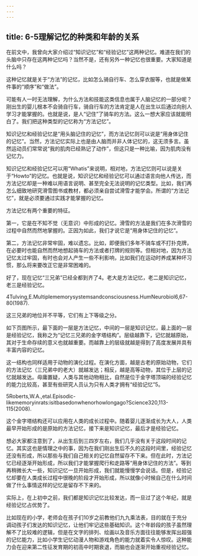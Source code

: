 ```yaml
---
---
---
```

title: 6-5理解记忆的种类和年龄的关系
---




在前文中，我曾向大家介绍过“知识记忆”和“经验记忆”这两种记忆。难道在我们的头脑中只存在这两种记忆吗？当然不是，还有另外一种记忆也很重要。大家知道是什么吗？

这种记忆就是关于“方法”的记忆，比如怎么骑自行车、怎么穿衣服等，也就是做某件事的“顺序”和“做法”。

可能有人一时无法理解，为什么方法和技能这类信息也属于人脑记忆的一部分呢？刚出生的婴儿根本不会骑自行车，骑自行车的方法肯定是人在出生以后通过向别人学习才能掌握的。也就是说，是人“记住”了骑车的方法。这么一想大家应该就能明白了。我们把这种类型的记忆称为“方法记忆”。

知识记忆和经验记忆是“用头脑记住的记忆”，而方法记忆则可以说是“用身体记住的记忆”。当然，方法记忆实际上也是由人脑而并非人体记忆的，这无须多言。虽然运动员们常常说“我的肌肉已经熟记了动作”，但这只是一种比喻，因为肌肉没有记忆力。

知识记忆和经验记忆可以用“Whatis”来说明，相对地，方法记忆则可以说是关于“Howto”的记忆。也就是说，知识记忆和经验记忆可以通过语言向他人传达，而方法记忆却是一种难以用语言说明、甚至完全无法说明的记忆类型。比如，我们再怎么细致地研究滑雪图书或教材，都必须亲自尝试滑雪才能学会。所谓的“方法记忆”，就是必须要通过实践才能掌握的记忆。

方法记忆有两个重要的特征。

第一，它是在不知不觉（无意识）中形成的记忆。滑雪的方法是我们在多次滑雪的过程中自然而然地掌握的。正因为如此，我们才说它是“用身体记住的记忆”。

第二，方法记忆非常牢固，难以遗忘。比如，即便我们多年不骑车或不打扑克牌，在必要时也能自然而然地想起骑车的方法或者打牌的规则等。但相对地，因为方法记忆太过牢固，有时也会对人产生一些不利影响，比如我们在运动时养成某种坏习惯，那么将来要改正它是非常困难的。

好了，现在记忆“三兄弟”已经全都到齐了4。老大是方法记忆，老二是知识记忆，老三是经验记忆。

4Tulving,E.Multiplememorysystemsandconsciousness.HumNeurobiol6,67-80(1987).

这三兄弟的地位并不平等，它们有上下等级之分。

如下页图所示，最下面的一层是方法记忆，中间的一层是知识记忆，最上面的一层是经验记忆，我称之为“记忆三兄弟的金字塔结构”。层级越靠下，记忆就越原始，其对于生命存续的意义也就越重要。而越靠上的层级就越是得到了高度发展并具有丰富内容的记忆。



这一结构也同样适用于动物的演化过程。在演化方面，越是古老的原始动物，它们的方法记忆（三兄弟中的老大）就越发达；相反，越是高等动物，其位于上层的记忆就越发达。毋庸置疑，人类与其他动物相比，自然是位于金字塔顶端的经验记忆的能力比较高，甚至有些研究人员认为只有人类才拥有“经验记忆”5。

5Roberts,W.A.,etal.Episodic-likememoryinrats:isitbasedonwhenorhowlongago?Science320,113-115(2008).

这个金字塔结构还可以应用在人类的成长过程中。随着婴儿逐渐成长为大人，人类最早开始形成的是原始的方法记忆，接下来是知识记忆，最后才是经验记忆。

想必大家都注意到了，从出生后到三四岁左右，我们几乎没有关于这段时间的记忆。其实这也是情理之中的事，因为在我们刚出生后不久的这段时间里，经验记忆还没有形成，所以那些与我们自己相关的记忆自然留存不下来。但在此时，方法记忆已经逐渐开始形成，所以我们才能掌握爬行和走路等“用身体记住的方法”。等到再稍微长大一些，知识记忆一旦开始形成，我们就能慢慢学会说话。但是，经验记忆却要在人类成长过程中很晚的阶段才开始形成，所以就像小时候自己在什么时间做了什么事情这样的记忆是留存不下来的。

实际上，在上初中之前，我们都是知识记忆比较发达，而一旦过了这个年纪，就是经验记忆占优势了。

比如现在的小学，老师会在孩子们10岁之前教他们九九乘法表，目的就在于充分调动孩子们发达的知识记忆，让他们牢记这些基础知识。这个年龄段的孩子虽然理解不了比较难的逻辑，但是在文字的排列、绘画以及音乐方面往往能够发挥出超强的记忆能力，比如小学生记忆动漫人物和游戏角色的能力就着实令人惊叹。这种能力会在迎来第二性征发育期的初高中时期衰退，而脑也会逐渐开始重视经验记忆。